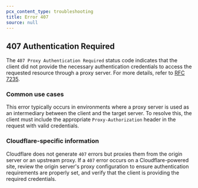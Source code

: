 ```yaml
---
pcx_content_type: troubleshooting
title: Error 407
source: null
---
```


## 407 Authentication Required

The `407 Proxy Authentication Required` status code indicates that the client did not provide the necessary authentication credentials to access the requested resource through a proxy server.
For more details, refer to [RFC 7235](https://tools.ietf.org/html/rfc7235).

### Common use cases

This error typically occurs in environments where a proxy server is used as an intermediary between the client and the target server. To resolve this, the client must include the appropriate `Proxy-Authorization` header in the request with valid credentials.

### Cloudflare-specific information

Cloudflare does not generate `407` errors but proxies them from the origin server or an upstream proxy. If a `407` error occurs on a Cloudflare-powered site, review the origin server's proxy configuration to ensure authentication requirements are properly set, and verify that the client is providing the required credentials.